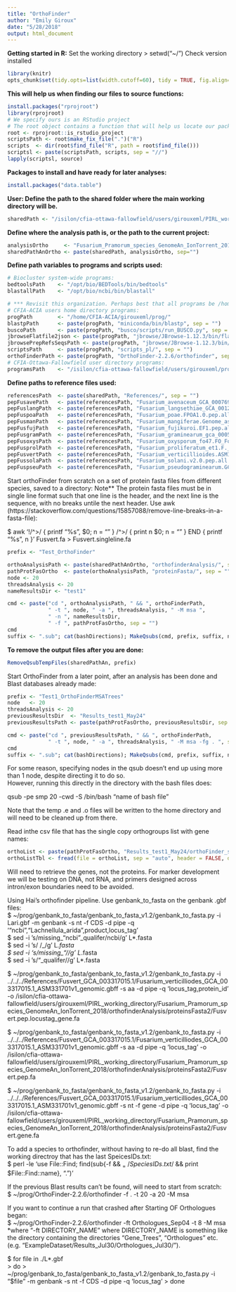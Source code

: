 ```yaml
---
title: "OrthoFinder"
author: "Emily Giroux"
date: "5/28/2018"
output: html_document
---
```


**Getting started in R:** 
Set the working directory > setwd("~/") Check version installed
```r
library(knitr)
opts_chunk$set(tidy.opts=list(width.cutoff=60), tidy = TRUE, fig.align='center')
```

**This will help us when finding our files to source functions:**
```r
install.packages("rprojroot")
library(rprojroot)
# We specify ours is an RStudio project
# The root object contains a function that will help us locate our package r files regardless of our current working directory
root <- rprojroot::is_rstudio_project
scriptsPath <- root$make_fix_file(".")("R")
scripts  <- dir(root$find_file("R", path = root$find_file()))
scriptsl <- paste(scriptsPath, scripts, sep = "//")
lapply(scriptsl, source)
```

**Packages to install and have ready for later analyses:**
```r
install.packages("data.table")
```

**User: Define the path to the shared folder where the main working directory will be.**
```r
sharedPath <- "/isilon/cfia-ottawa-fallowfield/users/girouxeml/PIRL_working_directory/"
```

**Define where the analysis path is, or the path to the current project:**
```r
analysisOrtho     <- "Fusarium_Pramorum_species_GenomeAn_IonTorrent_2018/"
sharedPathAnOrtho <- paste(sharedPath, analysisOrtho, sep="")
```

**Define path variables to programs and scripts used:**
```r
# Biocluster system-wide programs:
bedtoolsPath    <- "/opt/bio/BEDTools/bin/bedtools"
blastallPath    <- "/opt/bio/ncbi/bin/blastall"

# *** Revisit this organization. Perhaps best that all programs be /home/ and databases be in local cfia-ottawa?
# CFIA-ACIA users home directory programs:
progPath        <- "/home/CFIA-ACIA/girouxeml/prog/"
blastpPath      <- paste(progPath, "miniconda/bin/blastp", sep = "")
buscoPath       <- paste(progPath, "busco/scripts/run_BUSCO.py", sep = "")
jbrowseFlatfile2json <- paste(progPath, "jbrowse/JBrowse-1.12.3/bin/flatfile-to-json.pl", sep = "")
jbrowsePrepRefsSeqsPath <- paste(progPath, "jbrowse/JBrowse-1.12.3/bin/prepare-refseqs.pl", sep = "") 
scriptsPath     <- paste(progPath, "scripts_pl/", sep = "")
orthoFinderPath <- paste(progPath, "OrthoFinder-2.2.6/orthofinder", sep = "")
# CFIA-Ottawa-Fallowfield user directory programs:
programsPath    <- "/isilon/cfia-ottawa-fallowfield/users/girouxeml/prog/"
```

**Define paths to reference files used:**  
```r
referencesPath  <- paste(sharedPath, "References/", sep = "")
pepFusavePath   <- paste(referencesPath, "Fusarium_avenaceum_GCA_000769215.1_Fave_05001_protein.faa", sep = "")
pepFuslangPath  <- paste(referencesPath, "Fusarium_langsethiae_GCA_001292635.1_ASM129263v1_protein.faa", sep = "")
pepFuspoaPath   <- paste(referencesPath, "Fusarium_poae.FPOA1.0.pep.all.fa", sep = "")
pepFusmanPath   <- paste(referencesPath, "Fusarium_mangiferae.Genome_assembly_version_1.pep.all.fa", sep = "")
pepFusfujPath   <- paste(referencesPath, "Fusarium_fujikuroi.EF1.pep.all.fa", sep = "")
pepFusgramPath  <- paste(referencesPath, "Fusarium_graminearum_gca_000599445.CS3005v1.pep.all.fa")
pepFusoxysPath  <- paste(referencesPath, "Fusarium_oxysporum_fo47.FO_Fo47_V1.pep.all.fa", sep = "")
pepFusprolPath  <- paste(referencesPath, "Fusarium_proliferatum_et1.F._proliferatum_ET1_version_1.pep.all.fa", sep = "")
pepFusvertPath  <- paste(referencesPath, "Fusarium_verticillioides.ASM14955v1.pep.all.fa", sep = "")
pepFussolaPath  <- paste(referencesPath, "Fusarium_solani.v2.0.pep.all.fa", sep = "")
pepFuspseuPath  <- paste(referencesPath, "Fusarium_pseudograminearum.GCA_000303195.1.pep.all.fa", sep = "")
```

Start orthoFinder from scratch on a set of protein fasta files from different species, saved to a directory:
Note** The protein fasta files must be in single line format such that one line is the header, and the next line is the sequence, with no breaks untile the next header. Use awk (https://stackoverflow.com/questions/15857088/remove-line-breaks-in-a-fasta-file):  

$ awk '!/^>/ { printf "%s", $0; n = "\n" } /^>/ { print n $0; n = "" } END { printf "%s", n }' Fusvert.fa > Fusvert.singleline.fa  
```r
prefix <- "Test_OrthoFinder"

orthoAnalysisPath <- paste(sharedPathAnOrtho, "orthofinderAnalysis/", sep = "")
pathProtFasOrtho  <- paste(orthoAnalysisPath, "proteinFasta/", sep = "")
node <- 20
threadsAnalysis <- 20
nameResultsDir <- "test1"

cmd <- paste("cd ", orthoAnalysisPath, " && ", orthoFinderPath,
             " -t ", node, " -a ", threadsAnalysis, " -M msa ",
             " -n ", nameResultsDir, 
             " -f ", pathProtFasOrtho, sep = "")
cmd
suffix <- ".sub"; cat(bashDirections); MakeQsubs(cmd, prefix, suffix, node) 
```
**To remove the output files after you are done:**
```r
RemoveQsubTempFiles(sharedPathAn, prefix)
```

Start OrthoFinder from a later point, after an analysis has been done and Blast databases already made:
```r
prefix <- "Test1_OrthoFinderMSATrees"
node   <- 20
threadsAnalysis <- 20
previousResultsDir  <- "Results_test1_May24"
previousResultsPath <- paste(pathProtFasOrtho, previousResultsDir, sep = "")

cmd <- paste("cd ", previousResultsPath, " && ", orthoFinderPath,
             " -t ", node, " -a ", threadsAnalysis, " -M msa -fg . ", sep = "")
cmd
suffix <- ".sub"; cat(bashDirections); MakeQsubs(cmd, prefix, suffix, node) 
```
For some reason, specifying nodes in the qsub doesn't end up using more than 1 node, despite directing it to do so.  
However, running this directly in the directory with the bash files does:  

qsub -pe smp 20 -cwd -S /bin/bash "name of bash file"  
  
Note that the temp .e and .o files will be written to the home directory and will need to be cleaned up from there.


Read inthe csv file that has the single copy orthogroups list with gene names:
```r
orthoList <- paste(pathProtFasOrtho, "Results_test1_May24/orthoFinder_singleCopy_subset.csv", sep = "")
orthoListTbl <- fread(file = orthoList, sep = "auto", header = FALSE, data.table = TRUE)
```

Will need to retrieve the genes, not the proteins. For marker development we will be testing on DNA, not RNA, and primers
designed across intron/exon boundaries need to be avoided. 

Using Hai's orthofinder pipeline. Use genbank_to_fasta on the genbank .gbf files:  
$ ~/prog/genbank_to_fasta/genbank_to_fasta_v1.2/genbank_to_fasta.py -i Lari.gbf -m genbank -s nt -f CDS -d pipe -q '"ncbi","Lachnellula_arida",product,locus_tag'  
$ sed -i 's/missing_"ncbi"_qualifer/ncbi/g' L*.fasta  
$ sed -i 's/ /_/g' L*.fasta  
$ sed -i 's/missing_"//g' L*.fasta  
$ sed -i 's/"_qualifer//g' L*.fasta  


$ ~/prog/genbank_to_fasta/genbank_to_fasta_v1.2/genbank_to_fasta.py -i ../../../References/Fusvert_GCA_003317015.1/Fusarium_verticilliodes_GCA_003317015.1_ASM331701v1_genomic.gbff -s aa -d pipe -q 'locus_tag,protein_id' -o /isilon/cfia-ottawa-fallowfield/users/girouxeml/PIRL_working_directory/Fusarium_Pramorum_species_GenomeAn_IonTorrent_2018/orthofinderAnalysis/proteinsFasta2/Fusvert.pep.locustag_gene.fa

$ ~/prog/genbank_to_fasta/genbank_to_fasta_v1.2/genbank_to_fasta.py -i ../../../References/Fusvert_GCA_003317015.1/Fusarium_verticilliodes_GCA_003317015.1_ASM331701v1_genomic.gbff -s aa -d pipe -q 'locus_tag' -o /isilon/cfia-ottawa-fallowfield/users/girouxeml/PIRL_working_directory/Fusarium_Pramorum_species_GenomeAn_IonTorrent_2018/orthofinderAnalysis/proteinsFasta2/Fusvert.pep.fa

$ ~/prog/genbank_to_fasta/genbank_to_fasta_v1.2/genbank_to_fasta.py -i ../../../References/Fusvert_GCA_003317015.1/Fusarium_verticilliodes_GCA_003317015.1_ASM331701v1_genomic.gbff -s nt -f gene -d pipe -q 'locus_tag' -o /isilon/cfia-ottawa-fallowfield/users/girouxeml/PIRL_working_directory/Fusarium_Pramorum_species_GenomeAn_IonTorrent_2018/orthofinderAnalysis/proteinsFasta2/Fusvert.gene.fa


To add a species to orthofinder, without having to re-do all blast, find the working directroy that has the last SpeicesIDs.txt:  
$ perl -le 'use File::Find; find(sub{-f && $_ =~ /SpeciesIDs.txt$/ && print $File::Find::name}, ".")'  
   
If the previous Blast results can't be found, will need to start from scratch:   
$ ~/prog/OrthoFinder-2.2.6/orthofinder -f . -t 20 -a 20 -M msa   

If you want to continue a run that crashed after Starting OF Orthologues began:   
$ ~/prog/OrthoFinder-2.2.6/orthofinder -ft Orthologues_Sep04 -t 8 -M msa   
*where "-ft DIRECTORY_NAME" where DIRECTORY_NAME is something like the directory containing the 
directories "Gene_Trees", "Orthologues" etc. (e.g. "ExampleDataset/Results_Jul30/Orthologues_Jul30/").   

$ for file in ./L*.gbf  
> do 
> ~/prog/genbank_to_fasta/genbank_to_fasta_v1.2/genbank_to_fasta.py -i "$file" -m genbank -s nt -f CDS -d pipe -q 'locus_tag'
> done





